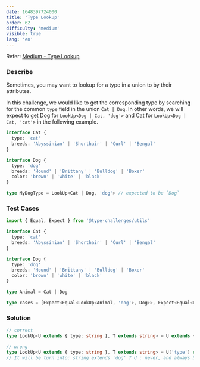 ```yaml
---
date: 1648397724000
title: 'Type Lookup'
order: 62
difficulty: 'medium'
visible: true
lang: 'en'
---
```


Refer: [Medium - Type Lookup](https://github.com/type-challenges/type-challenges/blob/main/questions/00062-medium-type-lookup/README.md)

### Describe

Sometimes, you may want to lookup for a type in a union to by their attributes.

In this challenge, we would like to get the corresponding type by searching for the common `type` field in the union `Cat | Dog`. In other words, we will expect to get Dog for `LookUp<Dog | Cat, 'dog'>` and Cat for `LookUp<Dog | Cat, 'cat'>` in the following example.

```typescript
interface Cat {
  type: 'cat'
  breeds: 'Abyssinian' | 'Shorthair' | 'Curl' | 'Bengal'
}

interface Dog {
  type: 'dog'
  breeds: 'Hound' | 'Brittany' | 'Bulldog' | 'Boxer'
  color: 'brown' | 'white' | 'black'
}

type MyDogType = LookUp<Cat | Dog, 'dog'> // expected to be `Dog`
```

### Test Cases

```typescript
import { Equal, Expect } from '@type-challenges/utils'

interface Cat {
  type: 'cat'
  breeds: 'Abyssinian' | 'Shorthair' | 'Curl' | 'Bengal'
}

interface Dog {
  type: 'dog'
  breeds: 'Hound' | 'Brittany' | 'Bulldog' | 'Boxer'
  color: 'brown' | 'white' | 'black'
}

type Animal = Cat | Dog

type cases = [Expect<Equal<LookUp<Animal, 'dog'>, Dog>>, Expect<Equal<LookUp<Animal, 'cat'>, Cat>>]
```

### Solution

```typescript
// correct
type LookUp<U extends { type: string }, T extends string> = U extends { type: T } ? U : never

// wrong
type LookUp<U extends { type: string }, T extends string> = U['type'] extends T ? U : never
// It will be turn into: string extends 'dog' ? U : never, and always be never.
```
